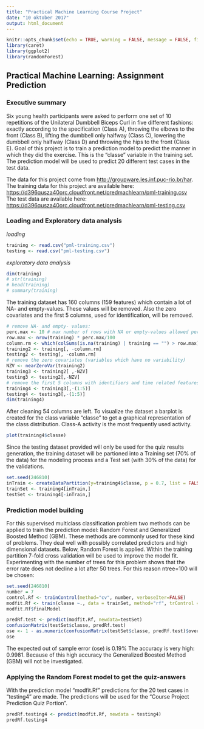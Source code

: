 ---
title: "Practical Machine Learning Course Project"
date: "10 oktober 2017"
output: html_document
---

```{r setup, include=FALSE}
knitr::opts_chunk$set(echo = TRUE, warning = FALSE, message = FALSE, fig.width = 10, fig.height = 5)
library(caret)
library(ggplot2)
library(randomForest)
```

## Practical Machine Learning: Assignment Prediction  

### Executive summary

Six young health participants were asked to perform one set of 10 repetitions of the Unilateral Dumbbell Biceps Curl in five different fashions: exactly according to the specification (Class A), throwing the elbows to the front (Class B), lifting the dumbbell only halfway (Class C), lowering the dumbbell only halfway (Class D) and throwing the hips to the front (Class E).
Goal of this project is to train a prediction model to predict the manner in which they did the exercise. This is the "classe" variable in the training set.
The prediction model will be used to predict 20 different test cases in the test data.

The data for this project come from <http://groupware.les.inf.puc-rio.br/har>.
The training data for this project are available here:
<https://d396qusza40orc.cloudfront.net/predmachlearn/pml-training.csv>
The test data are available here:
<https://d396qusza40orc.cloudfront.net/predmachlearn/pml-testing.csv>


### Loading and Exploratory data analysis

*loading*

```{r loading data}
training <- read.csv("pml-training.csv")
testing <- read.csv("pml-testing.csv")
```

*exploratory data analysis*
```{r exploratory data analysis}
dim(training)
# str(training)
# head(training)
# summary(training)
```
The training dataset has 160 columns (159 features) which contain a lot of NA- and empty-values. These values will be removed. Also the zero covariates and the first 5 columns, used for identification, will be removed.
```{r cleaning the data}
# remove NA- and empty- values:
perc.max <- 10 # max number of rows with NA or empty-values allowed per column
row.max <- nrow(training) * perc.max/100
column.rm <- which(colSums(is.na(training) | training == "") > row.max)
training2 <- training[, -column.rm]
testing2 <- testing[, -column.rm]
# remove the zero covariates (variables which have no variability)
NZV <- nearZeroVar(training2)
training3 <- training2[ ,-NZV]
testing3 <- testing2[,-NZV]
# remove the first 5 columns with identifiers and time related features:
training4 <- training3[,-(1:5)]
testing4 <- testing3[,-(1:5)]
dim(training4)
```
After cleaning 54 columns are left. To visualize the dataset a barplot is created for the class variable "classe" to get a graphical representation of the class distribution. Class-A activity is the most frequently used activity.
```{r barplot for class breakdown}
plot(training4$classe)
```
Since the testing dataset provided will only be used for the quiz results generation, the training dataset will be partioned into a Training set (70% of the data) for the modeling process and a Test set (with 30% of the data) for the validations. 
```{r partition}
set.seed(246810)
inTrain <- createDataPartition(y=training4$classe, p = 0.7, list = FALSE)
trainSet <- training4[inTrain,]
testSet <- training4[-inTrain,]
```

### Prediction model building

For this supervised multiclass classification problem two methods can be applied to train the prediction model: Random Forest and Generalized Boosted Method (GBM). These methods are commonly used for these kind of problems. They deal well with possibly correlated predictors and high dimensional datasets. Below, Random Forest is applied. Within the training partition 7-fold cross validation will be used to improve the model fit. Experimenting with the number of trees for this problem shows that the error rate does not decline a lot after 50 trees. For this reason ntree=100 will be chosen:
```{r Random Forest}
set.seed(246810)
number = 7
control.Rf <- trainControl(method="cv", number, verboseIter=FALSE)
modfit.Rf <- train(classe ~., data = trainSet, method="rf", trControl = control.Rf, ntree = 100)
modfit.Rf$finalModel
```

```{r Prediction on testSet}
predRf.test <- predict(modfit.Rf, newdata=testSet)
confusionMatrix(testSet$classe, predRf.test)
ose <- 1 - as.numeric(confusionMatrix(testSet$classe, predRf.test)$overall[1])
ose
```
The expected out of sample error (ose) is 0.19%
The accuracy is very high: 0.9981. Because of this high accuracy the Generalized Boosted Method (GBM) will not be investigated.

### Applying the Random Forest model to get the quiz-answers

With the prediction model "modfit.Rf" predictions for the 20 test cases in "testing4" are made. The predictions will be used for the "Course Project Prediction Quiz Portion".

```{r Quiz answers}
predRf.testing4 <- predict(modfit.Rf, newdata = testing4)
predRf.testing4
```


